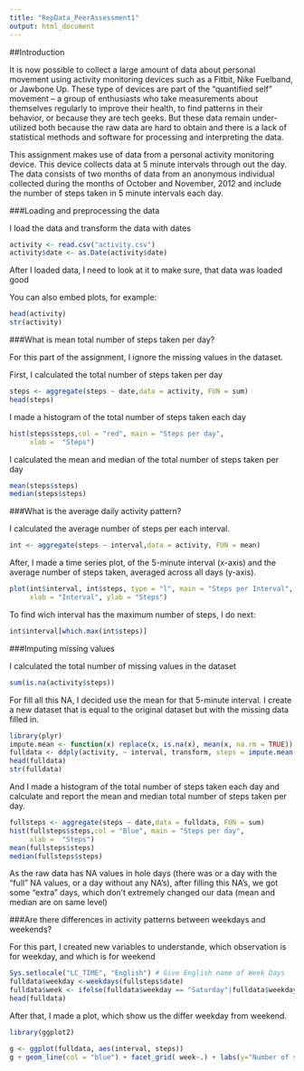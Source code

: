 ```yaml
---
title: "RepData_PeerAssessment1"
output: html_document
---
```

##Introduction

It is now possible to collect a large amount of data about personal movement using activity monitoring devices such as a Fitbit, Nike Fuelband, or Jawbone Up. These type of devices are part of the “quantified self” movement – a group of enthusiasts who take measurements about themselves regularly to improve their health, to find patterns in their behavior, or because they are tech geeks. But these data remain under-utilized both because the raw data are hard to obtain and there is a lack of statistical methods and software for processing and interpreting the data.

This assignment makes use of data from a personal activity monitoring device. This device collects data at 5 minute intervals through out the day. The data consists of two months of data from an anonymous individual collected during the months of October and November, 2012 and include the number of steps taken in 5 minute intervals each day.


###Loading and preprocessing the data

I load the data and transform the data with dates 

```r
activity <- read.csv("activity.csv")
activity$date <- as.Date(activity$date)
```

After I loaded data, I need to look at it to make sure, that data was loaded good


You can also embed plots, for example:

```r
head(activity)
str(activity)
```

###What is mean total number of steps taken per day?

For this part of the assignment, I ignore the missing values in the dataset.

First, I calculated  the total number of steps taken per day

```r
steps <- aggregate(steps ~ date,data = activity, FUN = sum) 
head(steps)
```


I made a histogram of the total number of steps taken each day

```r
hist(steps$steps,col = "red", main = "Steps per day", 
     xlab =  "Steps")
```

I calculated the mean and median of the total number of steps taken per day

```r
mean(steps$steps)
median(steps$steps)
```

###What is the average daily activity pattern?

I calculated the average number of steps per each interval.

```r
int <- aggregate(steps ~ interval,data = activity, FUN = mean)
```
After, I made a time series plot, of the 5-minute interval (x-axis) and the average number of steps taken, averaged across all days (y-axis).
```r
plot(int$interval, int$steps, type = "l", main = "Steps per Interval",
     xlab = "Interval", ylab = "Steps")
```

To find wich interval has the maximum number of steps, I do next:

```r
int$interval[which.max(int$steps)]
```

###Imputing missing values

I calculated the total number of missing values in the dataset

```r
sum(is.na(activity$steps))
```

For fill all this NA, I decided use the mean for that 5-minute interval. 
I create a new dataset that is equal to the original dataset but with the missing data filled in.
```r
library(plyr)
impute.mean <- function(x) replace(x, is.na(x), mean(x, na.rm = TRUE))
fulldata <- ddply(activity, ~ interval, transform, steps = impute.mean(steps)) 
head(fulldata)
str(fulldata)
```

And I made a histogram of the total number of steps taken each day and calculate and report the mean and median total number of steps taken per day. 
```r
fullsteps <- aggregate(steps ~ date,data = fulldata, FUN = sum)
hist(fullsteps$steps,col = "Blue", main = "Steps per day", 
     xlab =  "Steps") 
mean(fullsteps$steps)
median(fullsteps$steps)
```

As the raw data has NA values in hole days (there was or a day with the "full" NA values, or a day without any NA's), after filling this NA's, we got some "extra" days, which don't extremely changed our data (mean and median are on same level) 

###Are there differences in activity patterns between weekdays and weekends?

For this part, I created new variables to understande, which observation is for weekday, and which is for weekend
```r
Sys.setlocale("LC_TIME", "English") # Give English name of Week Days
fulldata$weekday <-weekdays(fullsteps$date)
fulldata$week <- ifelse(fulldata$weekday == "Saturday"|fulldata$weekday == "Sunday", "weekend","weekday")
head(fulldata)
```

After that, I made a plot, which show us the differ weekday from weekend.
```r
library(ggplot2)

g <- ggplot(fulldata, aes(interval, steps))
g + geom_line(col = "blue") + facet_grid( week~.) + labs(y="Number of steps")+theme_bw()

```

